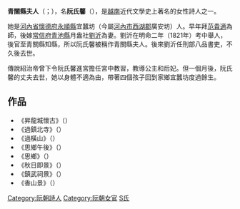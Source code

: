 {{unreferenced|time=2012-07-12T20:43:36+00:00}}
'''青關縣夫人'''（{{vie|v=Bà Huyện Thanh Quan|hn=婆縣青關}}；{{bd|1805年||1848年|}}），名'''阮氏馨'''（{{vie|v=Nguyễn Thị Hinh}}），是[[越南|越南]]近代文學史上著名的女性詩人之一。

她是[[河內省|河內省]][[懷德府|懷德府]][[永順縣|永順縣]]宜蠶坊（今屬[[河內市|河內市]][[西湖郡|西湖郡]]廣安坊）人。早年拜[[范貴適|范貴適]]為師，後嫁[[常信府|常信府]][[青池縣|青池縣]]月盎社[[劉沂|劉沂]]為妻。劉沂在明命二年（1821年）考中舉人，後官至青關縣知縣，所以阮氏馨被稱作青關縣夫人。後來劉沂任刑部八品書吏，不久後去世。

傳說紹治帝曾下令阮氏馨進宮擔任宮中教習，教導公主和后妃。但一個月後，阮氏馨的丈夫去世，她以身體不適為由，帶著四個孩子回到家鄉宜蠶坊度過餘生。

== 作品 ==
*《昇龍城懷古》（{{vie|v=Thăng Long thành hoài cổ|hn=昇龍城懷古|f=h}}）
*《過鎮北寺》（{{vie|v=Qua chùa Trấn Bắc|hn=過闘鎮北|f=h}}）
*《過橫山》（{{vie|v=Qua Đèo Ngang|hn=過𡸇卬|f=h}}）
*《思鄉午後》（{{vie|v=Chiều hôm nhớ nhà|hn=𣋂𣋚𢘾家|f=h}}）
*《思鄉》（{{vie|v=Nhớ nhà|hn=𢘾家|f=h}}）
*《秋日即景》（{{vie|v=Tức cảnh chiều thu|hn=即景𣋂秋|f=h}}）
*《鎮武祠景》（{{vie|v=Cảnh đền Trấn Võ|hn=景𡑴鎮武|f=h}}）
*《香山景》（{{vie|v=Cảnh Hương sơn|hn=景香山|f=h}}）

[[Category:阮朝詩人|Category:阮朝詩人]]
[[Category:阮朝女官|Category:阮朝女官]]
[[Category:阮姓|S氏]]